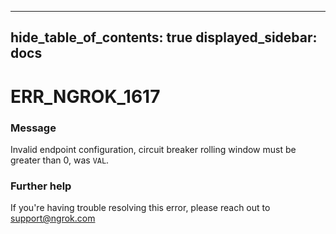 

---
hide_table_of_contents: true
displayed_sidebar: docs
---


# ERR_NGROK_1617

### Message
Invalid endpoint configuration, circuit breaker rolling window must be greater than 0, was `VAL`.

<ErrorDetails />



### Further help
If you're having trouble resolving this error, please reach out to [support@ngrok.com](mailto:support@ngrok.com?subject=Help%20with%20ERR_NGROK_1617)

